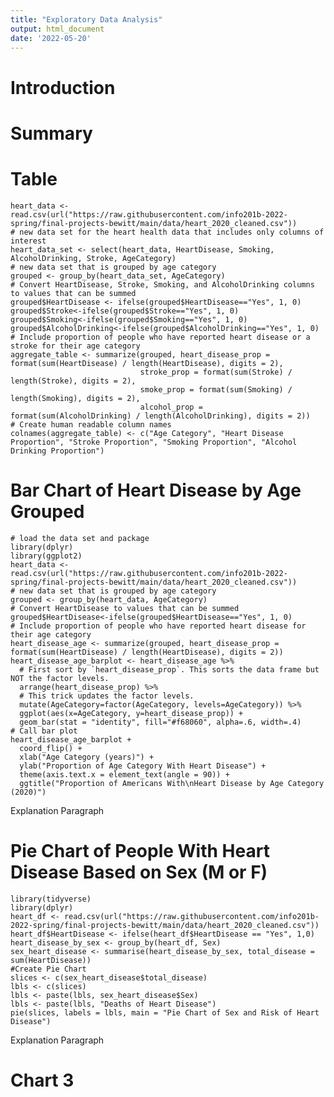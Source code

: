 ```yaml
---
title: "Exploratory Data Analysis"
output: html_document
date: '2022-05-20'
---
```

# Introduction

# Summary

# Table
```table
heart_data <- read.csv(url("https://raw.githubusercontent.com/info201b-2022-spring/final-projects-bewitt/main/data/heart_2020_cleaned.csv"))
# new data set for the heart health data that includes only columns of interest
heart_data_set <- select(heart_data, HeartDisease, Smoking, AlcoholDrinking, Stroke, AgeCategory)
# new data set that is grouped by age category
grouped <- group_by(heart_data_set, AgeCategory)
# Convert HeartDisease, Stroke, Smoking, and AlcoholDrinking columns to values that can be summed
grouped$HeartDisease <- ifelse(grouped$HeartDisease=="Yes", 1, 0)
grouped$Stroke<-ifelse(grouped$Stroke=="Yes", 1, 0)
grouped$Smoking<-ifelse(grouped$Smoking=="Yes", 1, 0)
grouped$AlcoholDrinking<-ifelse(grouped$AlcoholDrinking=="Yes", 1, 0)
# Include proportion of people who have reported heart disease or a stroke for their age category
aggregate_table <- summarize(grouped, heart_disease_prop = format(sum(HeartDisease) / length(HeartDisease), digits = 2),
                             stroke_prop = format(sum(Stroke) / length(Stroke), digits = 2),
                             smoke_prop = format(sum(Smoking) / length(Smoking), digits = 2),
                             alcohol_prop = format(sum(AlcoholDrinking) / length(AlcoholDrinking), digits = 2))
# Create human readable column names
colnames(aggregate_table) <- c("Age Category", "Heart Disease Proportion", "Stroke Proportion", "Smoking Proportion", "Alcohol Drinking Proportion")
```

# Bar Chart of Heart Disease by Age Grouped
```bar
# load the data set and package
library(dplyr)
library(ggplot2)
heart_data <- read.csv(url("https://raw.githubusercontent.com/info201b-2022-spring/final-projects-bewitt/main/data/heart_2020_cleaned.csv"))
# new data set that is grouped by age category
grouped <- group_by(heart_data, AgeCategory)
# Convert HeartDisease to values that can be summed
grouped$HeartDisease<-ifelse(grouped$HeartDisease=="Yes", 1, 0)
# Include proportion of people who have reported heart disease for their age category
heart_disease_age <- summarize(grouped, heart_disease_prop = format(sum(HeartDisease) / length(HeartDisease), digits = 2))
heart_disease_age_barplot <- heart_disease_age %>%
  # First sort by `heart_disease_prop`. This sorts the data frame but NOT the factor levels.
  arrange(heart_disease_prop) %>%
  # This trick updates the factor levels.
  mutate(AgeCategory=factor(AgeCategory, levels=AgeCategory)) %>%
  ggplot(aes(x=AgeCategory, y=heart_disease_prop)) +
  geom_bar(stat = "identity", fill="#f68060", alpha=.6, width=.4)
# Call bar plot
heart_disease_age_barplot +
  coord_flip() +
  xlab("Age Category (years)") +
  ylab("Proportion of Age Category With Heart Disease") +
  theme(axis.text.x = element_text(angle = 90)) +
  ggtitle("Proportion of Americans With\nHeart Disease by Age Category (2020)")
```
Explanation Paragraph

# Pie Chart of People With Heart Disease Based on Sex (M or F)
```pie
library(tidyverse)
library(dplyr)
heart_df <- read.csv(url("https://raw.githubusercontent.com/info201b-2022-spring/final-projects-bewitt/main/data/heart_2020_cleaned.csv"))
heart_df$HeartDisease <- ifelse(heart_df$HeartDisease == "Yes", 1,0)
heart_disease_by_sex <- group_by(heart_df, Sex)
sex_heart_disease <- summarise(heart_disease_by_sex, total_disease = sum(HeartDisease))
#Create Pie Chart
slices <- c(sex_heart_disease$total_disease)
lbls <- c(slices)
lbls <- paste(lbls, sex_heart_disease$Sex)
lbls <- paste(lbls, "Deaths of Heart Disease")
pie(slices, labels = lbls, main = "Pie Chart of Sex and Risk of Heart Disease")
```
Explanation Paragraph

# Chart 3



